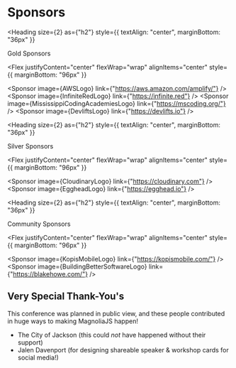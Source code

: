 
<Card>

# Sponsors

<Heading
  size={2}
  as={"h2"}
  style={{ textAlign: "center", marginBottom: "36px" }}
>
  Gold Sponsors
</Heading>

<Flex
  justifyContent="center"
  flexWrap="wrap"
  alignItems="center"
  style={{ marginBottom: "96px" }}
>
  <Sponsor
    image={AWSLogo}
    link={"https://aws.amazon.com/amplify/"}
  />
  <Sponsor
    image={InfiniteRedLogo}
    link={"https://infinite.red"}
  />
  <Sponsor
    image={MississippiCodingAcademiesLogo}
    link={"https://mscoding.org/"}
  />
  <Sponsor image={DevliftsLogo} link={"https://devlifts.io"} />
</Flex>

<Heading
  size={2}
  as={"h2"}
  style={{ textAlign: "center", marginBottom: "36px" }}
>
  Silver Sponsors
</Heading>

<Flex
  justifyContent="center"
  flexWrap="wrap"
  alignItems="center"
  style={{ marginBottom: "96px" }}
>
  <Sponsor
    image={CloudinaryLogo}
    link={"https://cloudinary.com"}
  />
  <Sponsor
    image={EggheadLogo}
    link={"https://egghead.io"}
  />
</Flex>

<Heading
  size={2}
  as={"h2"}
  style={{ textAlign: "center", marginBottom: "36px" }}
>
  Community Sponsors
</Heading>

<Flex
  justifyContent="center"
  flexWrap="wrap"
  alignItems="center"
  style={{ marginBottom: "96px" }}
>
  <Sponsor image={KopisMobileLogo} link={"https://kopismobile.com/"} />
  <Sponsor image={BuildingBetterSoftwareLogo} link={"https://blakehowe.com/"} />
</Flex>

## Very Special Thank-You's

This conference was planned in public view, and these people contributed in huge ways to making MagnoliaJS happen!

- The City of Jackson (this could _not_ have happened without their support)
- Jalen Davenport (for designing shareable speaker &amp; workshop cards for social media!)

</Card>
